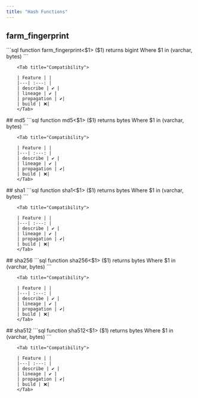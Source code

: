 ```yaml
---
title: "Hash Functions"
---
```


##  farm_fingerprint
<Tabs>
<Tab title="Overview">
```sql
function farm_fingerprint<$1> ($1) returns bigint
	Where $1 in (varchar, bytes)
```



</Tab>

        <Tab title="Compatibility">

        | Feature | |
        |---| :---: |
        | describe | ✔️ |
        | lineage | ✔️ |
        | propagation | ✔️|
        | build | ❌|
        </Tab>
</Tabs>
##  md5
<Tabs>
<Tab title="Overview">
```sql
function md5<$1> ($1) returns bytes
	Where $1 in (varchar, bytes)
```



</Tab>

        <Tab title="Compatibility">

        | Feature | |
        |---| :---: |
        | describe | ✔️ |
        | lineage | ✔️ |
        | propagation | ✔️|
        | build | ❌|
        </Tab>
</Tabs>
##  sha1
<Tabs>
<Tab title="Overview">
```sql
function sha1<$1> ($1) returns bytes
	Where $1 in (varchar, bytes)
```



</Tab>

        <Tab title="Compatibility">

        | Feature | |
        |---| :---: |
        | describe | ✔️ |
        | lineage | ✔️ |
        | propagation | ✔️|
        | build | ❌|
        </Tab>
</Tabs>
##  sha256
<Tabs>
<Tab title="Overview">
```sql
function sha256<$1> ($1) returns bytes
	Where $1 in (varchar, bytes)
```



</Tab>

        <Tab title="Compatibility">

        | Feature | |
        |---| :---: |
        | describe | ✔️ |
        | lineage | ✔️ |
        | propagation | ✔️|
        | build | ❌|
        </Tab>
</Tabs>
##  sha512
<Tabs>
<Tab title="Overview">
```sql
function sha512<$1> ($1) returns bytes
	Where $1 in (varchar, bytes)
```



</Tab>

        <Tab title="Compatibility">

        | Feature | |
        |---| :---: |
        | describe | ✔️ |
        | lineage | ✔️ |
        | propagation | ✔️|
        | build | ❌|
        </Tab>
</Tabs>

